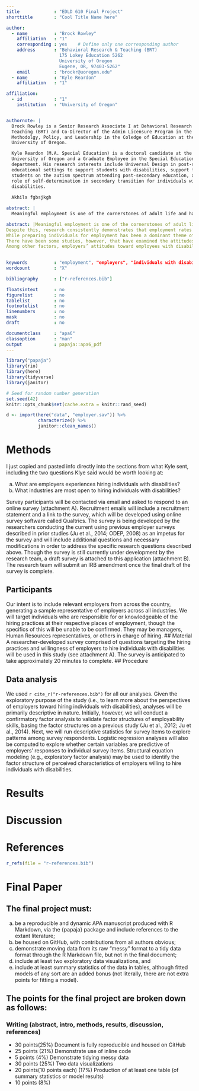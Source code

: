 ```yaml
---
title             : "EDLD 610 Final Project"
shorttitle        : "Cool Title Name here"

author: 
  - name          : "Brock Rowley"
    affiliation   : "1"
    corresponding : yes    # Define only one corresponding author
    address       : "Behavioral Research & Teaching (BRT)
                    175 Lokey Education 5262 
                    University of Oregon
                    Eugene, OR, 97403-5262"
    email         : "brockr@uoregon.edu"
  - name          : "Kyle Reardon"
    affiliation   : "1"

affiliation:
  - id            : "1"
    institution   : "University of Oregon"


authornote: |
  Brock Rowley is a Senior Research Associate I at Behavioral Research and
  Teaching (BRT) and Co-Director of the Admin Licensure Program in the Education
  Methodolgy, Policy, and Leadership in the Coledge of Education at the
  University of Oregon.

  Kyle Reardon (M.A. Special Education) is a doctoral candidate at the
  University of Oregon and a Graduate Employee in the Special Education
  department. His research interests include Universal Design in post-secondary
  educational settings to support students with disabilities, support for
  students on the autism spectrum attending post-secondary education, and the
  role of self-determination in secondary transition for individuals with
  disabilities.
  
  Akhila fgbsjkgh

abstract: | 
  Meaningful employment is one of the cornerstones of adult life and has been identified as a critical need for individuals with disabilities (Rogan, Grossi & Gajewski, 2002). Not only does a career promote financial independence, it can also provide an individual with confidence, self-determination, supportive relationships, and engagement within the community. Research has pointed to employment contributing to the development of positive and stable identities, quality of life, and future career success and potential earnings (Levin & Wagner, 2005; Shandra & Hogan, 2008).

abstract: |Meaningful employment is one of the cornerstones of adult life and has been identified as a critical need for individuals with disabilities (Rogan, Grossi & Gajewski, 2002). Not only does a career promote financial independence, it can also provide an individual with confidence, self-determination, supportive relationships, and engagement within the community. Research has pointed to employment contributing to the development of positive and stable identities, quality of life, and future career success and potential earnings (Levin & Wagner, 2005; Shandra & Hogan, 2008).
Despite this, research consistently demonstrates that employment rates for individuals with disabilities fall significantly below those of individuals without disabilities (Stapleton and Burkhauser 2003; Kaye 2010; OECD 2010; Schur, Kruse, and Blanck 2013; Lauer and Houtenville 2017). Evidence from the Bureau of Labor Statistics (2016) indicates that the percentage of persons with disabilities who are employed was only 17.9 percent as compared to 65.3 percent of persons without disabilities. These employment disparities not only affect the economic well-being of individuals with disabilities (e.g., low income levels and high poverty rates), but also their social inclusion (OECD 2010; WHO/World Bank 2011). The 1990 Americans with Disabilities Act and subsequent 2008 amendments, combined with the 2006 UN convention on the Rights of Persons with Disabilities, is evidence that improving employment opportunities for people with disabilities is an important goal in the United States and around the world (Ameri, Schur, Adya, Bentley, McKay, & Kruse, 2018).
While preparing individuals for employment has been a dominant theme of secondary education and transition for more than two decades (National Collaborative on Workforce and Disability for Youth, 2009; Wehmeyer & Webb, 2012), there has been less emphasis placed on the willingness of employers to hire individuals with disabilities. A primary focus of the employment literature to date has been on strategies to improve employment readiness and the identification of factors that influence employment outcomes for students with disabilities. For example, Rabren, Dunn and Chambers (2002) identified the predictors of postschool employment for individuals with disabilities and much of the research has focused on improving employment readiness skills on behalf of students with disabilities as opposed to focused on employers who should be considered an important stakeholder in this effort.
There have been some studies, however, that have examined the attitudes and perspectives of employers and how they influence employment outcomes for individuals with disabilities. Gilbride Stensrud, Vandergoot and Golden (2003), examined the characteristics of employers who are open to hiring and supporting workers with disabilities and found that even employers who were willing to hire individuals with disabilities still had major concerns maintaining explicit and rigorous hiring guidelines and felt that individuals with disabilities who didn’t meet these criteria would not be considered for competitive employment positions. In another study on employer perspectives, Houtenville and Kalargyrou (2015), compared hiring practices across industries and found that while employers were open to hiring individuals with disabilities, there remained a concern about outward-facing positions and whether or not customers were willing to be served by or interact with individuals with disabilities. Morgan and Alexander (2005), in a comparison study of employers with and without experience hiring individuals with disabilities, found that while most were willing, those with prior experience hiring and working with individuals with disabilities were more comfortable hiring this demographic.
Among other factors, employers’ attitudes toward employees with disabilities is an important influential factor in employment rates for individuals with disabilities (Unger, 2002). While positive employer attitudes may lead to improved employment outcomes for individuals with disabilities, discrimination or other negative attitudes may lead to employment barriers for this population (Livermore & Goodman, 2009). However, as evidenced from the above literature, while there are some studies that have explored employer perspectives toward hiring individuals with disabilities, much of the research exists in niche areas and is both incomplete and out-of-date. Thus, a gap has been identified between the preparedness of individuals with disabilities for competitive integrated employment and the willingness of employers to hire them. Therefore, it is necessary to better understand the perspectives of employers on individuals with disabilities in the workforce. Better understanding of this gap in knowledge will led to better outcomes for individuals with disabilities and more appropriate job matches, as well as leading to more positive perspectives on hiring individuals with disabilities on the part of employers.

  
keywords          : "employment", "employers", "individuals with disabilities", "employment barriers", "hiring" 
wordcount         : "X"

bibliography      : ["r-references.bib"]

floatsintext      : no
figurelist        : no
tablelist         : no
footnotelist      : no
linenumbers       : no
mask              : no
draft             : no

documentclass     : "apa6"
classoption       : "man"
output            : papaja::apa6_pdf
---
```


```r
library("papaja")
library(rio)
library(here)
library(tidyverse)
library(janitor)
```

```r
# Seed for random number generation
set.seed(42)
knitr::opts_chunk$set(cache.extra = knitr::rand_seed)
```

```r
d <- import(here("data", "employer.sav")) %>%  
            characterize() %>% 
            janitor::clean_names()
```



# Methods
I just copied and pasted info directly into the sections from what Kyle sent, including the two questions Klye said would be worth looking at:

a) What are employers experiences hiring individuals with disabilities?
b) What industries are most open to hiring individuals with disabilities?

Survey participants will be contacted via email and asked to respond to an
online survey (attachment A). Recruitment emails will include a recruitment
statement and a link to the survey, which will be developed using online survey
software called Qualtrics. The survey is being developed by the researchers
conducting the current using previous employer surveys described in prior
studies (Ju et al., 2014; ODEP, 2008) as an impetus for the survey and will
include additional questions and necessary modifications in order to address the
specific research questions described above. Though the survey is still
currently under development by the research team, a draft survey is attached to
this application (attachment B). The research team will submit an IRB amendment
once the final draft of the survey is complete.

## Participants
Our intent is to include relevant employers from across the country, generating
a sample representative of employers across all industries. We will target
individuals who are responsible for or knowledgeable of the hiring practices at
their respective places of employment, though the specifics of this will be
unable to be confirmed. They may be managers, Human Resources representatives,
or others in charge of hiring.
## Material
A researcher-developed survey comprised of questions targeting the hiring
practices and willingness of employers to hire individuals with disabilities
will be used in this study (see attachment A). The survey is anticipated to take
approximately 20 minutes to complete.
## Procedure

## Data analysis
We used `r cite_r("r-references.bib")` for all our analyses.
Given the exploratory purpose of the study (i.e., to learn more about the
perspectives of employers toward hiring individuals with disabilities), analyses
will be primarily descriptive in nature. Initially, however, we will conduct a
confirmatory factor analysis to validate factor structures of employability
skills, basing the factor structures on a previous study (Ju et al., 2012; Ju et
al., 2014). Next, we will run descriptive statistics for survey items to explore
patterns among survey respondents. Logistic regression analyses will also be
computed to explore whether certain variables are predictive of employers’
responses to individual survey items. Structural equation modeling (e.g.,
exploratory factor analysis) may be used to identify the factor structure of
perceived characteristics of employers willing to hire individuals with
disabilities.

# Results

# Discussion


\newpage

# References
```r
r_refs(file = "r-references.bib")
```

\begingroup
\setlength{\parindent}{-0.5in}
\setlength{\leftskip}{0.5in}

<div id = "refs"></div>
\endgroup

\newpage

# Final Paper

## The final project must:

(a) be a reproducible and dynamic APA manuscript produced with R Markdown, via
the {papaja} package and include references to the extant literature; 
(b) be housed on GitHub, with contributions from all authors obvious;
(c) demonstrate moving data from its raw “messy” format to a tidy data format
through the R Markdown file, but not in the final document;
(d) include at least two exploratory data visualizations, and
(e) include at least summary statistics of the data in tables, although fitted
models of any sort are an added bonus (not literally, there are not extra points
for fitting a model).

## The points for the final project are broken down as follows: 
### Writing (abstract, intro, methods, results, discussion, references)

* 30 points(25%) Document is fully reproducible and housed on GitHub 
* 25 points (21%) Demonstrate use of inline code 
* 5 points (4%) Demonstrate tidying messy data 
* 30 points (25%) Two data visualizations 
* 20 points(10 points each) (17%) Production of at least one table (of summary
  statistics or model results)
* 10 points (8%)